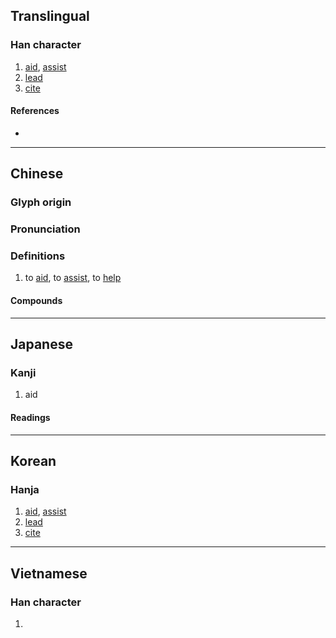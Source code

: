 {{character info/new}}
==Translingual==

===Han character===
{{Han char|rn=64|rad=手|as=09|sn=12|four=52047|canj=QBME|ids=⿰扌爰}}

# [[aid]], [[assist]]
# [[lead]]
# [[cite]]

====References====
* {{Han ref|kx=0445.020|dkj=12407|dj=0795.180|hdz=31921.050|uh=63F4|ud=25588|bh=B4A9|bd=46249}}

----

==Chinese==
{{zh-forms}}

===Glyph origin===
{{Han etym}}

===Pronunciation===
{{zh-pron
|m=yuán
|c=wun4,jyun4,jyun6
|h=pfs=
|md=
|mn=qz:oân/tw,xm,zz:oān/twv,xm:hoān/qz:oan/xm,zz:hōaⁿ
|mn_note=oân/oān/hoān - literary; hoāⁿ - vernacular; oan - vernacular (俗)
|w=
|mc=y
|oc=y
|cat=
}}

===Definitions===
{{zh-hanzi}}

# to [[aid]], to [[assist]], to [[help]]

====Compounds====
{{zh-der
|救援
|支援
|援助
|援引
|外援
|攀援
|援交
|增援
|救援隊
|聲援
|奧援
|援救
|馳援
|援藏
|求援
|孤立無援
|援助機構
|援兵
|援助之手
|技術援助
|援助交際
|援交妹
|軍事援助
|備援
|圍城打援
|請援
|援用
|援交小姐
|彈盡援絕
|阻援
|人道救援
|後援
|援手
|無援
|畔援}}


----

==Japanese==

===Kanji===
{{ja-kanji|grade=c|rs=手09}}

# aid

====Readings====
{{ja-readings
|goon=えん, おん
|kanon=えん
|kun=たす-ける, ひ-く, たすけ
}}

----

==Korean==

===Hanja===
{{ko-hanja|hangeul=원|eumhun=|rv=won|mr=wŏn|y=wen}}

# [[aid]], [[assist]]
# [[lead]]
# [[cite]]

----

==Vietnamese==

===Han character===
{{vi-hantu|[[viện]], [[vén]], [[vẹn]], [[vẻn]], [[vịn]], [[vin]], [[vờn]]|rs=手09}}

# {{defn|lang=vi}}